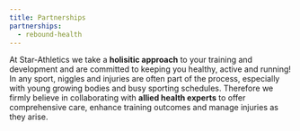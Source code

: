 ```yaml
---
title: Partnerships
partnerships:
  - rebound-health
---
```


At Star-Athletics we take a **holisitic approach** to your training and development and are committed to keeping you healthy, active and running! In any sport, niggles and injuries are often part of the process, especially with young growing bodies and busy sporting schedules. Therefore we firmly believe in collaborating with **allied health experts** to offer comprehensive care, enhance training outcomes and manage injuries as they arise.

